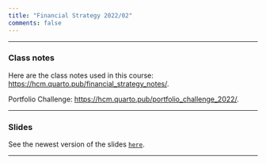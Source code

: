 ```yaml
---
title: "Financial Strategy 2022/02"
comments: false
---
```


___

### Class notes

Here are the class notes used in this course: [https://hcm.quarto.pub/financial_strategy_notes/](https://hcm.quarto.pub/financial_strategy_notes/).

Portfolio Challenge: [https://hcm.quarto.pub/portfolio_challenge_2022/](https://hcm.quarto.pub/portfolio_challenge_2022/).

___


###  Slides

See the newest version of the slides  [`here`](https://henriquemartins.net/teaching/financial_strategy/).

___

